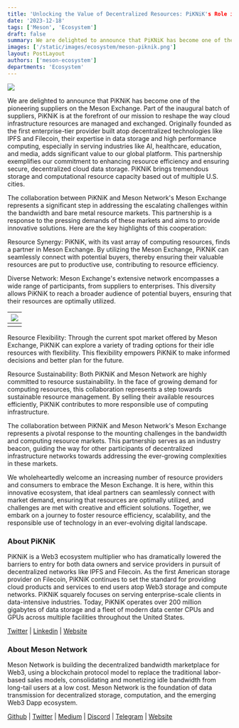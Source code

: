 ```yaml
---
title: 'Unlocking the Value of Decentralized Resources: PiKNiK's Role in Meson Exchange'
date: '2023-12-18'
tags: ['Meson', 'Ecosystem']
draft: false
summary: We are delighted to announce that PiKNiK has become one of the pioneering suppliers on the Meson Exchange.
images: ['/static/images/ecosystem/meson-piknik.png']
layout: PostLayout
authors: ['meson-ecosystem']
departments: 'Ecosystem'
---
```

![](/static/images/ecosystem/meson-piknik.png)

We are delighted to announce that PiKNiK has become one of the pioneering suppliers on the Meson Exchange. Part of the inaugural batch of suppliers, PiKNiK is at the forefront of our mission to reshape the way cloud infrastructure resources are managed and exchanged. Originally founded as the first enterprise-tier provider built atop decentralized technologies like IPFS and Filecoin, their expertise in data storage and high performance computing, especially in serving industries like AI, healthcare, education, and media, adds significant value to our global platform. This partnership exemplifies our commitment to enhancing resource efficiency and ensuring secure, decentralized cloud data storage. PiKNiK brings tremendous storage and computational resource capacity based out of multiple U.S. cities. 

The collaboration between PiKNiK and Meson Network's Meson Exchange represents a significant step in addressing the escalating challenges within the bandwidth and bare metal resource markets. This partnership is a response to the pressing demands of these markets and aims to provide innovative solutions. Here are the key highlights of this cooperation:

Resource Synergy: PiKNiK, with its vast array of computing resources, finds a partner in Meson Exchange. By utilizing the Meson Exchange, PiKNiK can seamlessly connect with potential buyers, thereby ensuring their valuable resources are put to productive use, contributing to resource efficiency.

Diverse Network: Meson Exchange's extensive network encompasses a wide range of participants, from suppliers to enterprises. This diversity allows PiKNiK to reach a broader audience of potential buyers, ensuring that their resources are optimally utilized.


| ![](/static/images/ecosystem/meson-piknik-01.png) |
| :---------------------------------------------------------------------------------------------------------------: |
|                           |

Resource Flexibility: Through the current spot market offered by Meson Exchange, PiKNiK can explore a variety of trading options for their idle resources with flexibility. This flexibility empowers PiKNiK to make informed decisions and better plan for the future.

Resource Sustainability: Both PiKNiK and Meson Network are highly committed to resource sustainability. In the face of growing demand for computing resources, this collaboration represents a step towards sustainable resource management. By selling their available resources efficiently, PiKNiK contributes to more responsible use of computing infrastructure.

The collaboration between PiKNiK and Meson Network's Meson Exchange represents a pivotal response to the mounting challenges in the bandwidth and computing resource markets. This partnership serves as an industry beacon, guiding the way for other participants of decentralized infrastructure networks towards addressing the ever-growing complexities in these markets.

We wholeheartedly welcome an increasing number of resource providers and consumers to embrace the Meson Exchange. It is here, within this innovative ecosystem, that ideal partners can seamlessly connect with market demand, ensuring that resources are optimally utilized, and challenges are met with creative and efficient solutions. Together, we embark on a journey to foster resource efficiency, scalability, and the responsible use of technology in an ever-evolving digital landscape.

### **About PiKNiK**

PiKNiK is a Web3 ecosystem multiplier who has dramatically lowered the barriers to entry for both data owners and service providers in pursuit of decentralized networks like IPFS and Filecoin. As the first American storage provider on Filecoin, PiKNiK continues to set the standard for providing cloud products and services to end users atop Web3 storage and compute networks. PiKNiK squarely focuses on serving enterprise-scale clients in data-intensive industries. Today, PiKNiK operates over 200 million gigabytes of data storage and a fleet of modern data center CPUs and GPUs across multiple facilities throughout the United States.

[Twitter](https://twitter.com/PiKNiK_US) | [Linkedin](https://www.linkedin.com/company/piknikus/) | [Website](https://www.piknik.cloud/)

### **About Meson Network**

Meson Network is building the decentralized bandwidth marketplace for Web3, using a blockchain protocol model to replace the traditional labor-based sales models, consolidating and monetizing idle bandwidth from long-tail users at a low cost. Meson Network is the foundation of data transmission for decentralized storage, computation, and the emerging Web3 Dapp ecosystem.

[Github](https://github.com/daqnext) | [Twitter](https://twitter.com/NetworkMeson) | [Medium](https://medium.com/meson-network) | [Discord](https://discord.com/invite/z6YfSHDkmS) | [Telegram](https://t.me/mesonnetwork) | [Website](https://meson.network/)